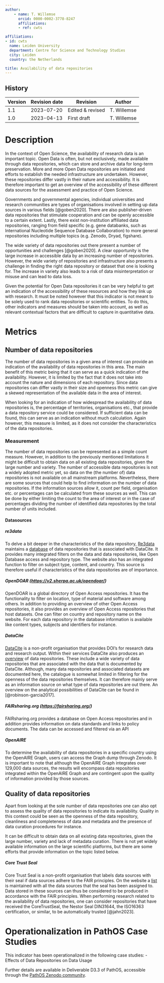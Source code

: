 ```yaml
---
author:
    - name: T. Willemse
      orcid: 0000-0002-3778-8247
      affiliations:
      - ref: cwts

affiliations:
- id: cwts
  name: Leiden University
  department: Centre for Science and Technology Studies
  city: Leiden
  country: the Netherlands

title: Availability of data repositories
---
```



::: {.callout collapse="true"}


# History

| Version | Revision date | Revision         | Author      |
|---------|---------------|------------------|-------------|
| 1.1     | 2023-07-20    | Edited & revised | T. Willemse |
| 1.0     | 2023-04-13    | First draft      | T. Willemse |

:::

# Description

In the context of Open Science, the availability of research data is an important topic. Open Data is often, but not exclusively, made available through data repositories, which can store and archive data for long-term preservation. More and more Open Data repositories are initiated and efforts to establish the needed infrastructure are undertaken. However, these repositories differ vastly in their nature and accessibility. It is therefore important to get an overview of the accessibility of these different data sources for the assessment and practice of Open Science.

Governments and governmental agencies, individual universities and research communities are types of organisations involved in setting up data sources in various fields [@goben2020]. There are also publisher-driven data repositories that stimulate cooperation and can be openly accessible to a certain extent. Lastly, there exist non-institution affiliated data repositories, ranging from field specific (e.g. gene databanks, such as International Nucleotide Sequence Database Collaboration) to more general repositories including multiple topics (e.g. Zenodo, Dryad, figshare).

The wide variety of data repositories out there present a number of opportunities and challenges [@goben2020]. A clear opportunity is the large increase in accessible data by an increasing number of repositories. However, the wide variety of repositories and infrastructure also presents a challenge in finding the right data repository or dataset that one is looking for. The increase in variety also leads to a risk of data misinterpretation or misuse and can lead to data loss.

Given the potential for Open Data repositories it can be very helpful to get an indication of the accessibility of these resources and how they link up with research. It must be noted however that this indicator is not meant to be solely used to rank data repositories or scientific entities. To do this, other indicators and measures should be taken into account, as well as relevant contextual factors that are difficult to capture in quantitative data.

# Metrics

## Number of data repositories

The number of data repositories in a given area of interest can provide an indication of the availability of data repositories in this area. The main benefit of this metric being that it can serve as a quick indication of the availability. However, it is limited by the fact that it does not take into account the nature and dimensions of each repository. Since data repositories can differ vastly in their size and openness this metric can give a skewed representation of the available data in the area of interest.

When looking for an indication of how widespread the availability of data repositories is, the percentage of territories, organisations etc., that provide a data repository service could be considered. If sufficient data can be found, this can serve as an indication without much calculation. Again however, this measure is limited, as it does not consider the characteristics of the data repositories.

### Measurement

The number of data repositories can be represented as a simple count measure. However, in addition to the previously mentioned limitations it might be difficult to obtain data on all existing data repositories, given the large number and variety. The number of accessible data repositories is not a widely adopted metric yet, so data on the (the number of) data repositories is not available on all mainstream platforms. Nevertheless, there are some sources that could help to find information on the number of data repositories. If the information sources allow it, count per field, organisation etc. or percentages can be calculated from these sources as well. This can be done by either limiting the count to the area of interest or in the case of percentages dividing the number of identified data repositories by the total number of units included.

#### Datasources

##### re3data

To delve a bit deeper in the characteristics of the data repository, [Re3data](https://www.re3data.org/) maintains a [database](https://www.re3data.org/search?query=&contentTypes%5b%5d=Databases) of data repositories that is associated with DataCite. It provides many integrated filters on the data and data repositories, like Open Database access and repository type. The website also has an integrated function to filter on subject type, content, and country. This source is therefore useful if characteristics of the data repositories are of importance.

##### OpenDOAR (<https://v2.sherpa.ac.uk/opendoar/>)

OpenDOAR is a global directory of Open Access repositories. It has the functionality to filter on location, type of material and software among others. In addition to providing an overview of other Open Access repositories, it also provides an overview of Open Access repositories that host datasets. One can filter on country and repository name on the website. For each data repository in the database information is available like content types, subjects and identifiers for instance.

##### DataCite

[DataCite](https://datacite.org/value.html) is a non-profit organisation that provides DOI's for research data and research output. Within their services DataCite also produces an [overview](https://search.datacite.org/repositories) of data repositories. These include a wide variety of data repositories that are associated with the data that is documented by DataCite. Although, many data repositories and associated datasets are documented here, the catalogue is somewhat limited in filtering for the openness of the data repositories themselves. It can therefore mainly serve as an information source on what type of data repositories are out there. An overview on the analytical possibilities of DataCite can be found in [@robinson-garcia2017].

##### FAIRsharing.org (<https://fairsharing.org/>)

FAIRsharing.org provides a database on Open Access repositories and in addition provides information on data standards and links to policy documents. The data can be accessed and filtered via an API

##### OpenAIRE

To determine the availability of data repositories in a specific country using the OpenAIRE Graph, users can access the Graph dump through Zenodo. It is important to note that although the OpenAIRE Graph integrates over 129,000 data sources, the results will encompass data repositories integrated within the OpenAIRE Graph and are contingent upon the quality of information provided by those sources.

## Quality of data repositories

Apart from looking at the sole number of data repositories one can also opt to assess the quality of data repositories to indicate its availability. Quality in this context could be seen as the openness of the data repository, cleanliness and completeness of data and metadata and the presence of data curation procedures for instance.

It can be difficult to obtain data on all existing data repositories, given the large number, variety and lack of metadata curation. There is not yet widely available information on the large scientific platforms, but there are some efforts that provide information on the topic listed below.

##### Core Trust Seal

Core Trust Seal is a non-profit organisation that labels data sources with their seal if data sources adhere to the FAIR principles. On the website a [list](https://amt.coretrustseal.org/certificates/) is maintained with all the data sources that the seal has been assigned to. Data stored in these sources can thus be considered to be produced in accordance with the FAIR principles. When performing research related to the availability of data repositories, one can consider repositories that have received the CoreTrustSeal, the Nestor Seal DIN31644, the ISO16363 certification, or similar, to be automatically trusted [@jahn2023].

# Operationalization in PathOS Case Studies

This indicator has been operationalized in the following case studies:
- Effects of Data Repositories on Data Usage

Further details are available in Deliverable D3.3 of PathOS, accessible through the [PathOS Zenodo community](https://zenodo.org/communities/pathos/records?q=&l=list&p=1&s=10&sort=newest).